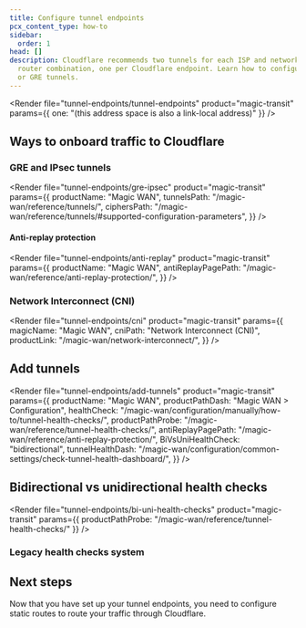 ```yaml
---
title: Configure tunnel endpoints
pcx_content_type: how-to
sidebar:
  order: 1
head: []
description: Cloudflare recommends two tunnels for each ISP and network location
  router combination, one per Cloudflare endpoint. Learn how to configure IPsec
  or GRE tunnels.
---
```



<Render
	file="tunnel-endpoints/tunnel-endpoints"
	product="magic-transit"
	params={{ one: "(this address space is also a link-local address)" }}
/>

## Ways to onboard traffic to Cloudflare

### GRE and IPsec tunnels

<Render
	file="tunnel-endpoints/gre-ipsec"
	product="magic-transit"
	params={{
		productName: "Magic WAN",
		tunnelsPath: "/magic-wan/reference/tunnels/",
		ciphersPath:
			"/magic-wan/reference/tunnels/#supported-configuration-parameters",
	}}
/>

#### Anti-replay protection

<Render
	file="tunnel-endpoints/anti-replay"
	product="magic-transit"
	params={{
		productName: "Magic WAN",
		antiReplayPagePath: "/magic-wan/reference/anti-replay-protection/",
	}}
/>

### Network Interconnect (CNI)

<Render
	file="tunnel-endpoints/cni"
	product="magic-transit"
	params={{
		magicName: "Magic WAN",
		cniPath: "Network Interconnect (CNI)",
		productLink: "/magic-wan/network-interconnect/",
	}}
/>

## Add tunnels

<Render
	file="tunnel-endpoints/add-tunnels"
	product="magic-transit"
	params={{
		productName: "Magic WAN",
		productPathDash: "Magic WAN > Configuration",
		healthCheck:
			"/magic-wan/configuration/manually/how-to/tunnel-health-checks/",
		productPathProbe: "/magic-wan/reference/tunnel-health-checks/",
		antiReplayPagePath: "/magic-wan/reference/anti-replay-protection/",
		BiVsUniHealthCheck: "bidirectional",
		tunnelHealthDash:
			"/magic-wan/configuration/common-settings/check-tunnel-health-dashboard/",
	}}
/>

## Bidirectional vs unidirectional health checks

<Render
	file="tunnel-endpoints/bi-uni-health-checks"
	product="magic-transit"
	params={{ productPathProbe: "/magic-wan/reference/tunnel-health-checks/" }}
/>

### Legacy health checks system

<Render file="legacy-hc-system" product="magic-transit" />

## Next steps

Now that you have set up your tunnel endpoints, you need to configure <GlossaryTooltip term="static route" link="/magic-wan/configuration/manually/how-to/configure-static-routes/">static routes</GlossaryTooltip> to route your traffic through Cloudflare.
